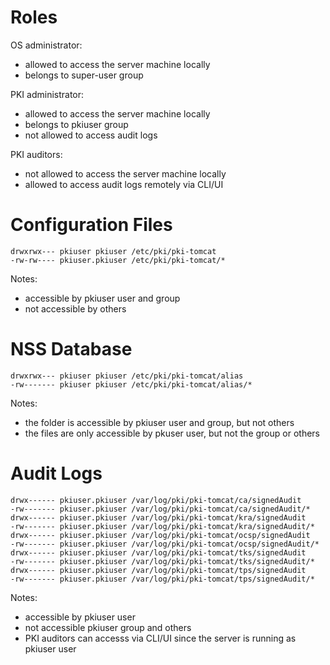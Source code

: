 = Roles =

OS administrator:
* allowed to access the server machine locally
* belongs to super-user group

PKI administrator:
* allowed to access the server machine locally
* belongs to pkiuser group
* not allowed to access audit logs

PKI auditors:
* not allowed to access the server machine locally
* allowed to access audit logs remotely via CLI/UI

= Configuration Files =

<pre>
drwxrwx--- pkiuser pkiuser /etc/pki/pki-tomcat
-rw-rw---- pkiuser.pkiuser /etc/pki/pki-tomcat/*
</pre>

Notes:
* accessible by pkiuser user and group
* not accessible by others

= NSS Database =

<pre>
drwxrwx--- pkiuser pkiuser /etc/pki/pki-tomcat/alias
-rw------- pkiuser pkiuser /etc/pki/pki-tomcat/alias/*
</pre>

Notes:
* the folder is accessible by pkiuser user and group, but not others
* the files are only accessible by pkuser user, but not the group or others

= Audit Logs =

<pre>
drwx------ pkiuser.pkiuser /var/log/pki/pki-tomcat/ca/signedAudit
-rw------- pkiuser.pkiuser /var/log/pki/pki-tomcat/ca/signedAudit/*
drwx------ pkiuser.pkiuser /var/log/pki/pki-tomcat/kra/signedAudit
-rw------- pkiuser.pkiuser /var/log/pki/pki-tomcat/kra/signedAudit/*
drwx------ pkiuser.pkiuser /var/log/pki/pki-tomcat/ocsp/signedAudit
-rw------- pkiuser.pkiuser /var/log/pki/pki-tomcat/ocsp/signedAudit/*
drwx------ pkiuser.pkiuser /var/log/pki/pki-tomcat/tks/signedAudit
-rw------- pkiuser.pkiuser /var/log/pki/pki-tomcat/tks/signedAudit/*
drwx------ pkiuser.pkiuser /var/log/pki/pki-tomcat/tps/signedAudit
-rw------- pkiuser.pkiuser /var/log/pki/pki-tomcat/tps/signedAudit/*
</pre>

Notes:
* accessible by pkiuser user
* not accessible pkiuser group and others
* PKI auditors can accesss via CLI/UI since the server is running as pkiuser user